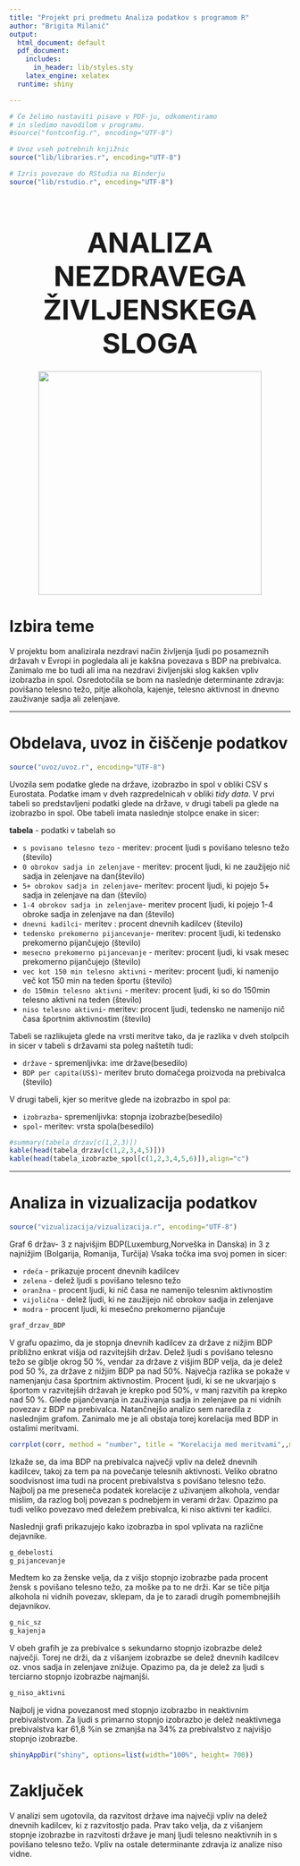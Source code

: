 ```yaml
---
title: "Projekt pri predmetu Analiza podatkov s programom R"
author: "Brigita Milanič"
output:
  html_document: default
  pdf_document:
    includes:
      in_header: lib/styles.sty
    latex_engine: xelatex
  runtime: shiny

---
```

<style type="text/css">
h1.title {
  font-size: 27px;
  color: Grey;
}
h4.author{
  color:Grey;
  margin-bottom: 40px;
}
h1.naslov{
  font-size: 50px;
  margin-bottom: 20px;
}

</style>

```r
# Če želimo nastaviti pisave v PDF-ju, odkomentiramo
# in sledimo navodilom v programu.
#source("fontconfig.r", encoding="UTF-8")

# Uvoz vseh potrebnih knjižnic
source("lib/libraries.r", encoding="UTF-8")
```

```r
# Izris povezave do RStudia na Binderju
source("lib/rstudio.r", encoding="UTF-8")
```

<center> <h1 class="naslov">ANALIZA NEZDRAVEGA ŽIVLJENSKEGA SLOGA</h1> </center>

<center class="slika">

![](slike/unhealthy.jpg){width=400px}
</center>
# Izbira teme

V projektu bom analizirala nezdravi način življenja ljudi po posameznih državah v Evropi in pogledala ali je kakšna povezava s BDP na prebivalca. Zanimalo me bo tudi ali ima na nezdravi življenjski slog kakšen vpliv izobrazba in spol. Osredotočila se bom na naslednje determinante zdravja: povišano telesno težo, pitje alkohola, kajenje, telesno aktivnost in dnevno zauživanje sadja ali zelenjave.


***

# Obdelava, uvoz in čiščenje podatkov

```r
source("uvoz/uvoz.r", encoding="UTF-8")
```

Uvozila sem podatke glede na države, izobrazbo in spol v obliki CSV s Eurostata. Podatke imam v dveh razpredelnicah v obliki *tidy data*.
V prvi tabeli so predstavljeni podatki glede na države, v drugi tabeli pa glede na izobrazbo in spol. Obe tabeli imata naslednje stolpce enake in sicer:

**tabela** - podatki v tabelah so

  * `s povisano telesno tezo` - meritev: procent ljudi s povišano telesno težo (število)
  * `0 obrokov sadja in zelenjave` - meritev: procent ljudi, ki ne zaužijejo nič sadja in zelenjave na dan(število)
  * `5+ obrokov sadja in zelenjave`- meritev: procent ljudi, ki pojejo 5+ sadja in zelenjave na dan (število)
  * `1-4 obrokov sadja in zelenjave`- meritev procent ljudi, ki pojejo 1-4 obroke sadja in zelenjave na dan (število)   
  * `dnevni kadilci`- meritev : procent dnevnih kadilcev (število)
  * `tedensko prekomerno pijancevanje`- meritev: procent ljudi, ki tedensko prekomerno pijančujejo (število)
  * `mesecno prekomerno pijancevanje` - meritev: procent ljudi, ki vsak mesec prekomerno pijančujejo (število)
  * `vec kot 150 min telesno aktivni` - meritev: procent ljudi, ki namenijo več kot 150 min na teden športu (število)
  * `do 150min telesno aktivni` - meritev: procent ljudi, ki so do 150min telesno aktivni na teden (število)
  * `niso telesno aktivni`- meritev: procent ljudi, tedensko ne namenijo nič časa športnim aktivnostim (število)
  
  Tabeli se razlikujeta glede na vrsti meritve tako, da je razlika v dveh stolpcih in sicer v tabeli s državami sta poleg naštetih tudi:
  
  * `države` - spremenljivka: ime države(besedilo)
  * `BDP per capita(US$)`- meritev bruto domačega proizvoda na prebivalca (število)
  
  V drugi tabeli, kjer so meritve glede na izobrazbo in spol pa:
  
  * `izobrazba`- spremenljivka: stopnja izobrazbe(besedilo)
  * `spol`- meritev: vrsta spola(besedilo)
  
```r
#summary(tabela_drzav[c(1,2,3)])
kable(head(tabela_drzav[c(1,2,3,4,5)]))
kable(head(tabela_izobrazbe_spol[c(1,2,3,4,5,6)]),align="c")
```

***

# Analiza in vizualizacija podatkov
```r
source("vizualizacija/vizualizacija.r", encoding="UTF-8")

```

Graf 6 držav- 3 z najvišjim BDP(Luxemburg,Norveška in Danska) in 3 z najnižjim (Bolgarija, Romanija, Turčija)
Vsaka točka ima svoj pomen in sicer:

 - `rdeča` - prikazuje procent dnevnih kadilcev
 - `zelena` - delež ljudi s povišano telesno težo
 - `oranžna` - procent ljudi, ki nič časa ne namenijo telesnim aktivnostim
 - `vijolična` - delež ljudi, ki ne zaužijejo nič obrokov sadja in zelenjave
 - `modra` - procent ljudi, ki mesečno prekomerno pijančuje

```r
graf_drzav_BDP
```

V grafu opazimo, da je stopnja dnevnih kadilcev za države z nižjim BDP približno enkrat višja od razvitejših držav. 
Delež ljudi s povišano telesno težo se giblje okrog 50 %, vendar za države z višjim BDP velja, da je delež pod 50 %, za države z nižjim BDP pa nad 50%. 
Največja razlika se pokaže v namenjanju časa športnim aktivnostim.  Procent ljudi, ki se ne ukvarjajo s športom  v razvitejših  državah je krepko pod 50%, v manj razvitih pa krepko nad 50 %.
Glede pijančevanja in zauživanja sadja in zelenjave pa ni vidnih povezav z BDP na prebivalca.
Natančnejšo analizo sem naredila z naslednjim grafom. Zanimalo me je ali obstaja torej korelacija med BDP in ostalimi meritvami.


```r
corrplot(corr, method = "number", title = "Korelacija med meritvami",,mar = c(0,0,1,0))

```

Izkaže se, da ima BDP na prebivalca največji vpliv na delež dnevnih kadilcev, takoj za tem pa na povečanje telesnih aktivnosti. Veliko obratno soodvisnost ima tudi na procent prebivalstva s povišano telesno težo. Najbolj pa me preseneča podatek korelacije z uživanjem alkohola, vendar mislim, da razlog bolj povezan s podnebjem in verami držav. Opazimo pa tudi veliko povezavo med deležem prebivalca, ki niso aktivni ter kadilci.

Naslednji grafi prikazujejo kako izobrazba in spol vplivata na različne dejavnike.

```r
g_debelosti
g_pijancevanje
```
Medtem ko za ženske velja, da z višjo stopnjo izobrazbe pada procent žensk s povišano telesno težo, za moške pa to ne drži.
Kar se tiče pitja alkohola ni vidnih povezav, sklepam, da je to zaradi drugih pomembnejših dejavnikov.

```r

g_nic_sz
g_kajenja
```
V obeh grafih je za prebivalce s sekundarno stopnjo izobrazbe delež največji. Torej ne drži, da z višanjem izobrazbe se delež dnevnih kadilcev oz. vnos sadja in zelenjave znižuje. Opazimo pa, da je delež za ljudi s terciarno stopnjo izobrazbe najmanjši.

```r
g_niso_aktivni
```

Najbolj je vidna povezanost med stopnjo izobrazbo in neaktivnim prebivalstvom.  Za ljudi s primarno stopnjo izobrazbo je delež neaktivnega prebivalstva kar 61,8 %in se zmanjša na 34%  za prebivalstvo z najvišjo stopnjo izobrazbe.

```r
shinyAppDir("shiny", options=list(width="100%", height= 700))
```

# Zaključek

V analizi sem ugotovila, da razvitost države ima največji vpliv na delež dnevnih kadilcev, ki z razvitostjo pada.  Prav tako velja, da z višanjem stopnje izobrazbe in razvitosti države je  manj ljudi telesno neaktivnih in s povišano telesno težo. Vpliv na ostale determinante zdravja iz analize niso vidne. 
